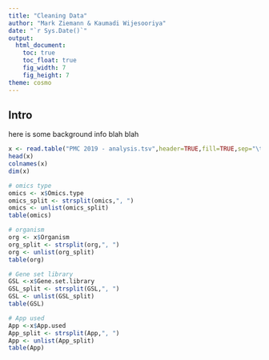 ```yaml
---
title: "Cleaning Data"
author: "Mark Ziemann & Kaumadi Wijesooriya"
date: "`r Sys.Date()`"
output:
  html_document:
    toc: true
    toc_float: true
    fig_width: 7
    fig_height: 7
theme: cosmo
---
```


## Intro

here is some background info blah blah


```r

x <- read.table("PMC 2019 - analysis.tsv",header=TRUE,fill=TRUE,sep="\t")
head(x)
colnames(x)
dim(x)

# omics type
omics <- x$Omics.type
omics_split <- strsplit(omics,", ")
omics <- unlist(omics_split)
table(omics)

# organism
org <- x$Organism
org_split <- strsplit(org,", ")
org <- unlist(org_split)
table(org)

# Gene set library
GSL <-x$Gene.set.library
GSL_split <- strsplit(GSL,", ")
GSL <- unlist(GSL_split)
table(GSL)

# App used
App <-x$App.used
App_split <- strsplit(App,", ")
App <- unlist(App_split)
table(App)



```

